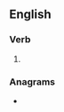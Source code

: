 ==English==

===Verb===
{{head|en|verb form}}

# {{en-past of|snivel}}

===Anagrams===
* {{anagrams|en|develins}}
